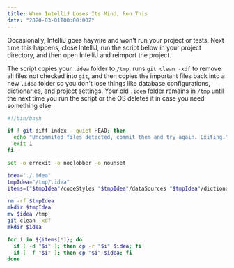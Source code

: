 ```yaml
---
title: When IntelliJ Loses Its Mind, Run This
date: "2020-03-01T00:00:00Z"
---
```


Occasionally, IntelliJ goes haywire and won't run your project or tests. Next time this happens, close IntelliJ, run the script below in your project directory, and then open IntelliJ and reimport the project.

The script copies your `.idea` folder to `/tmp`, runs `git clean -xdf` to remove all files not checked into `git`, and then copies the important files back into a new `.idea` folder so you don't lose things like database configurations, dictionaries, and project settings. Your old `.idea` folder remains in `/tmp` until the next time you run the script or the OS deletes it in case you need something else.

```bash
#!/bin/bash

if ! git diff-index --quiet HEAD; then
  echo "Uncommited files detected, commit them and try again. Exiting."
  exit 1
fi

set -o errexit -o noclobber -o nounset

idea="./.idea"
tmpIdea="/tmp/.idea"
items=("$tmpIdea"/codeStyles "$tmpIdea"/dataSources "$tmpIdea"/dictionaries "$tmpIdea"/inspectionProfiles "$tmpIdea"/dataSources*.xml "$tmpIdea"/workspace.xml)

rm -rf $tmpIdea
mkdir $tmpIdea
mv $idea /tmp
git clean -xdf
mkdir $idea

for i in ${items[*]}; do
  if [ -d "$i" ]; then cp -r "$i" $idea; fi
  if [ -f "$i" ]; then cp "$i" $idea; fi
done
```
